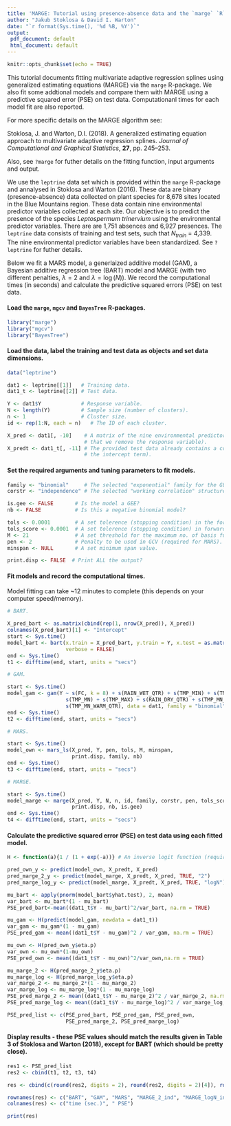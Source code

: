 ```yaml
---
title: 'MARGE: Tutorial using presence-absence data and the `marge` `R`-package'
author: "Jakub Stoklosa & David I. Warton"
date: "`r format(Sys.time(), '%d %B, %Y')`"
output:
 pdf_document: default
 html_document: default
---
```


```r
knitr::opts_chunk$set(echo = TRUE)
```

This tutorial documents fitting multivariate adaptive regression splines using generalized estimating equations (MARGE) via the `marge` R-package. We also fit some addtional models and compare them with MARGE using a predictive squared error (PSE) on test data. Computationanl times for each model fit are also reported.

For more specific details on the MARGE algorithm see:

Stoklosa, J. and Warton, D.I. (2018). A generalized estimating equation approach to multivariate adaptive regression splines. *Journal of Computational and Graphical Statistics*, **27**, pp. 245--253.

Also, see ```?marge``` for futher details on the fitting function, input arguments and output.

We use the `leptrine` data set which is provided within the `marge` R-package and annalysed in Stoklosa and Warton (2016). These data are binary (presence-absence) data collected on plant species for 8,678 sites located in the Blue Mountains region. These data contain nine environmental predictor variables collected at each site. Our objective is to predict the presence of the species *Leptospermum trinervium* using the environmental predictor variables. There are are 1,751 absences and 6,927 presences. The `leptrine` data consists of training and test sets, such that $N_{train}$ = 4,339. The nine environmental predictor variables have been standardized. See ```?leptrine``` for futher details.

Below we fit a MARS model, a generlaized additive model (GAM), a Bayesian additive regression tree (BART) model and MARGE (with two different penalties, $\lambda=2$ and $\lambda=\log(N)$). We record the computational times (in seconds) and calculate the predictive squared errors (PSE) on test data.

#### Load the `marge`, `mgcv` and `BayesTree` R-packages.

```r
library("marge")
library("mgcv")
library("BayesTree")
```

#### Load the data, label the training and test data as objects and set data dimensions.

```r
data("leptrine")

dat1 <- leptrine[[1]]   # Training data.
dat1_t <- leptrine[[2]] # Test data.

Y <- dat1$Y             # Response variable.
N <- length(Y)          # Sample size (number of clusters).
n <- 1                  # Cluster size.
id <- rep(1:N, each = n)   # The ID of each cluster.

X_pred <- dat1[, -10]    # A matrix of the nine environmental predictor variables (note 
                         # that we remove the response variable).
X_predt <- dat1_t[, -11] # The provided test data already contains a column of ones (for 
                         # the intercept term).
```

#### Set the required arguments and tuning parameters to fit models.

```r
family <- "binomial"     # The selected "exponential" family for the GLM/GEE.
corstr <- "independence" # The selected "working correlation" structure (used for GEEs).

is.gee <- FALSE       # Is the model a GEE?
nb <- FALSE           # Is this a negative binomial model?

tols <- 0.0001        # A set tolerence (stopping condition) in the forward pass for MARS.
tols_score <- 0.0001  # A set tolerence (stopping condition) in forward pass for MARGE.
M <- 21               # A set threshold for the maximum no. of basis functions to be used.
pen <- 2              # Penalty to be used in GCV (required for MARS).
minspan <- NULL       # A set minimum span value.

print.disp <- FALSE  # Print ALL the output?
```
<P style="page-break-before: always">
#### Fit models and record the computational times.

Model fitting can take ~12 minutes to complete (this depends on your computer speed/memory).
```r
# BART.

X_pred_bart <- as.matrix(cbind(rep(1, nrow(X_pred)), X_pred))
colnames(X_pred_bart)[1] <- "Intercept"
start <- Sys.time()
model_bart <- bart(x.train = X_pred_bart, y.train = Y, x.test = as.matrix(X_predt), 
                   verbose = FALSE)
end <- Sys.time()
t1 <- difftime(end, start, units = "secs")
```

```r
# GAM.

start <- Sys.time()
model_gam <- gam(Y ~ s(FC, k = 8) + s(RAIN_WET_QTR) + s(TMP_MIN) + s(TMP_SEAS) + 
                   s(TMP_MN) + s(TMP_MAX) + s(RAIN_DRY_QTR) + s(TMP_MN_COLD_QTR) +
                   s(TMP_MN_WARM_QTR), data = dat1, family = "binomial")
end <- Sys.time()
t2 <- difftime(end, start, units = "secs")
```

```r
# MARS.

start <- Sys.time()
model_own <- mars_ls(X_pred, Y, pen, tols, M, minspan, 
                     print.disp, family, nb)
end <- Sys.time()
t3 <- difftime(end, start, units = "secs")
```

\newpage

```r
# MARGE.

start <- Sys.time()
model_marge <- marge(X_pred, Y, N, n, id, family, corstr, pen, tols_score, M, minspan, 
                     print.disp, nb, is.gee)
end <- Sys.time()
t4 <- difftime(end, start, units = "secs")
```
<P style="page-break-before: always">

\newpage

#### Calculate the predictive squared error (PSE) on test data using each fitted model.

```r
H <- function(a){1 / (1 + exp(-a))} # An inverse logit function (required for PSE below).

pred_own_y <- predict(model_own, X_predt, X_pred)
pred_marge_2_y <- predict(model_marge, X_predt, X_pred, TRUE, "2")
pred_marge_log_y <- predict(model_marge, X_predt, X_pred, TRUE, "logN")

mu_bart <- apply(pnorm(model_bart$yhat.test), 2, mean)
var_bart <- mu_bart*(1 - mu_bart)
PSE_pred_bart<-mean((dat1_t$Y - mu_bart)^2/var_bart, na.rm = TRUE)

mu_gam <- H(predict(model_gam, newdata = dat1_t))
var_gam <- mu_gam*(1 - mu_gam)
PSE_pred_gam <- mean((dat1_t$Y - mu_gam)^2 / var_gam, na.rm = TRUE)

mu_own <- H(pred_own_y$eta.p)
var_own <- mu_own*(1-mu_own)
PSE_pred_own <- mean((dat1_t$Y - mu_own)^2/var_own,na.rm = TRUE)

mu_marge_2 <- H(pred_marge_2_y$eta.p)
mu_marge_log <- H(pred_marge_log_y$eta.p)
var_marge_2 <- mu_marge_2*(1 - mu_marge_2)
var_marge_log <- mu_marge_log*(1 - mu_marge_log)
PSE_pred_marge_2 <- mean((dat1_t$Y - mu_marge_2)^2 / var_marge_2, na.rm = TRUE)
PSE_pred_marge_log <- mean((dat1_t$Y - mu_marge_log)^2 / var_marge_log, na.rm = TRUE)

PSE_pred_list <- c(PSE_pred_bart, PSE_pred_gam, PSE_pred_own, 
                   PSE_pred_marge_2, PSE_pred_marge_log)
```

#### Display results - these PSE values should match the results given in Table 3 of Stoklosa and Warton (2018), except for BART (which should be pretty close).

```r
res1 <- PSE_pred_list
res2 <- cbind(t1, t2, t3, t4)

res <- cbind(c(round(res2, digits = 2), round(res2, digits = 2)[4]), round(res1, digits = 3))

rownames(res) <- c("BART", "GAM", "MARS", "MARGE_2_ind", "MARGE_logN_ind")
colnames(res) <- c("time (sec.)", " PSE")

print(res)
```
